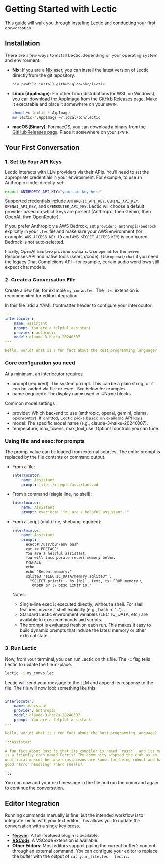 # Getting Started with Lectic

This guide will walk you through installing Lectic and conducting your first
conversation.

## Installation

There are a few ways to install Lectic, depending on your operating system
and environment.

- **Nix**: If you are a [Nix](https://nixos.org) user, you can install
  the latest version of Lectic directly from the git repository:
  ```bash
  nix profile install github:gleachkr/lectic
  ```

- **Linux (AppImage)**: For other Linux distributions (or WSL on
  Windows), you can download the AppImage from the [GitHub Releases
  page](https://github.com/gleachkr/Lectic/releases). Make it executable and
  place it somewhere on your `$PATH`.
  ```bash
  chmod +x lectic-*.AppImage
  mv lectic-*.AppImage ~/.local/bin/lectic
  ```

- **macOS (Binary)**: For macOS, you can download a binary from the [GitHub
  Releases page](https://github.com/gleachkr/Lectic/releases). Place it
  somewhere on your `$PATH`.

## Your First Conversation

### 1. Set Up Your API Keys

Lectic interacts with LLM providers via their APIs. You’ll need to set the
appropriate credentials in your environment. For example, to use an
Anthropic model directly, set:

```bash
export ANTHROPIC_API_KEY="your-api-key-here"
```

Supported credentials include `ANTHROPIC_API_KEY`, `GEMINI_API_KEY`,
`OPENAI_API_KEY`, and `OPENROUTER_API_KEY`. Lectic will choose a default
provider based on which keys are present (Anthropic, then Gemini, then
OpenAI, then OpenRouter).

If you prefer Anthropic via AWS Bedrock, set `provider: anthropic/bedrock`
explicitly in your `.lec` file and make sure your AWS environment (for
example, `AWS_ACCESS_KEY_ID` and `AWS_SECRET_ACCESS_KEY`) is configured.
Bedrock is not auto‑selected.

Finally, OpenAI has two provider options. Use `openai` for the newer
Responses API and native tools (search/code). Use `openai/chat` if you
need the legacy Chat Completions API—for example, certain audio workflows
still expect chat models.

### 2. Create a Conversation File

Create a new file, for example `my_convo.lec`. The `.lec` extension is
recommended for editor integration.

In this file, add a YAML frontmatter header to configure your interlocutor:

```yaml
---
interlocutor:
    name: Assistant
    prompt: You are a helpful assistant.
    provider: anthropic
    model: claude-3-haiku-20240307
---

Hello, world! What is a fun fact about the Rust programming language?
```

### Core configuration you need

At a minimum, an interlocutor requires:

- prompt (required): The system prompt. This can be a plain string, or it
  can be loaded via file: or exec:. See below for examples.
- name (required): The display name used in :::Name blocks.

Common model settings:

- provider: Which backend to use (anthropic, openai, gemini, ollama,
  openrouter). If omitted, Lectic picks based on available API keys.
- model: The specific model name (e.g., claude-3-haiku-20240307).
- temperature, max_tokens, max_tool_use: Optional controls you can tune.

### Using file: and exec: for prompts

The prompt value can be loaded from external sources. The entire prompt is
replaced by the file contents or command output.

- From a file:
  ```yaml
  interlocutor:
      name: Assistant
      prompt: file:./prompts/assistant.md
  ```

- From a command (single line, no shell):
  ```yaml
  interlocutor:
      name: Assistant
      prompt: exec:echo 'You are a helpful assistant.'"
  ```

- From a script (multi‑line, shebang required):
  ```yaml
  interlocutor:
      name: Assistant
      prompt: |
        exec:#!/usr/bin/env bash
        cat <<'PREFACE'
        You are a helpful assistant.
        You will incorporate recent memory below.
        PREFACE
        echo
        echo "Recent memory:"
        sqlite3 "$LECTIC_DATA/memory.sqlite3" \
          "SELECT printf('- %s (%s)', text, ts) FROM memory \
           ORDER BY ts DESC LIMIT 10;"
  ```
  
  Notes:
  - Single‑line exec is executed directly, without a shell. For shell features,
    invoke a shell explicitly (e.g., bash -c '...').
  - Standard Lectic environment variables (LECTIC_DATA, etc.) are available to
    exec commands and scripts.
  - The prompt is evaluated fresh on each run. This makes it easy to build
    dynamic prompts that include the latest memory or other external state.
 
### 3. Run Lectic

Now, from your terminal, you can run Lectic on this file. The `-i` flag
tells Lectic to update the file in-place.

```bash
lectic -i my_convo.lec
```

Lectic will send your message to the LLM and append its response to the
file. The file will now look something like this:

```yaml
---
interlocutor:
    name: Assistant
    provider: anthropic
    model: claude-3-haiku-20240307
    prompt: You are a helpful assistant.
---

Hello, world! What is a fun fact about the Rust programming language?

:::Assistant

A fun fact about Rust is that its compiler is named `rustc`, and its mascot
is a friendly crab named Ferris! The community adopted the crab as an
unofficial mascot because crustaceans are known for being robust and having
good "error handling" (hard shells).

:::
```

You can now add your next message to the file and run the command again to
continue the conversation.

## Editor Integration

Running commands manually is fine, but the intended workflow is to integrate
Lectic with your text editor. This allows you to update the conversation
with a single key press.

- **[Neovim](https://github/gleachkr/Lectic/tree/main/extra/lectic.nvim/README.md)**: A full-featured plugin is
  available.
- **[VSCode](https://github/gleachkr/Lectic/tree/main/extra/lectic.vscode/README.md)**: A VSCode extension is
  available.
- **Other Editors**: Most editors support piping the current buffer's
  content through an external command. You can configure your editor to
  replace the buffer with the output of `cat your_file.lec | lectic`.
